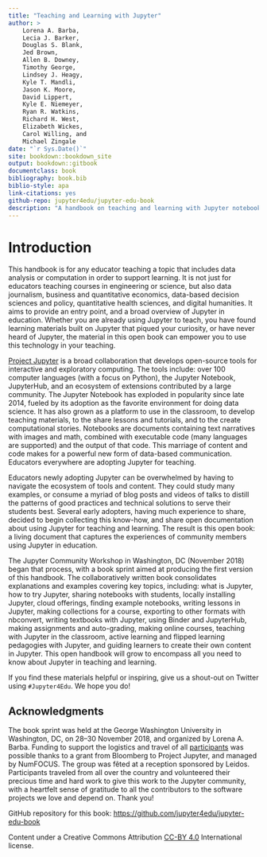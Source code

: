```yaml
---
title: "Teaching and Learning with Jupyter"
author: >
    Lorena A. Barba,
    Lecia J. Barker,
    Douglas S. Blank,
    Jed Brown,
    Allen B. Downey,
    Timothy George,
    Lindsey J. Heagy,
    Kyle T. Mandli,
    Jason K. Moore,
    David Lippert,
    Kyle E. Niemeyer,
    Ryan R. Watkins,
    Richard H. West,
    Elizabeth Wickes,
    Carol Willing, and
    Michael Zingale
date: "`r Sys.Date()`"
site: bookdown::bookdown_site
output: bookdown::gitbook
documentclass: book
bibliography: book.bib
biblio-style: apa
link-citations: yes
github-repo: jupyter4edu/jupyter-edu-book
description: "A handbook on teaching and learning with Jupyter notebooks."
---
```


# Introduction {#intro}

This handbook is for any educator teaching a topic that includes data analysis
or computation in order to support learning. It is not just for educators teaching courses in engineering or
science, but also data journalism, business and quantitative economics,
data-based decision sciences and policy, quantitative health sciences, and
digital humanities. It aims to provide an entry point, and a broad overview of
Jupyter in education. Whether you are already using Jupyter to teach, you have
found learning materials built on Jupyter that piqued your curiosity, or have
never heard of Jupyter, the material in this open book can empower you to 
use this technology in your teaching. 

[Project Jupyter](http://jupyter.org/) is a broad collaboration that develops
open-source tools for interactive and exploratory computing. The tools include:
over 100 computer languages (with a focus on Python), the Jupyter Notebook, JupyterHub,
and an ecosystem of extensions
contributed by a large community. The Jupyter Notebook has exploded in popularity since
late 2014, fueled by its adoption as the favorite environment for doing data
science. It has also grown as a platform to use in the classroom, to develop 
teaching materials, to the share lessons and tutorials, and to the create
computational stories. Notebooks are documents containing text narratives with images and math,
combined with executable code (many languages are supported) and the output of
that code. This marriage of content and code makes for a powerful new form of
data-based communication. Educators everywhere are adopting Jupyter for
teaching.

Educators newly adopting Jupyter can be overwhelmed by having to navigate the
ecosystem of tools and content. They could study many examples, or consume a
myriad of blog posts and videos of talks to distill the patterns of good practices
and technical solutions to serve their students best. Several early adopters,
having much experience to share, decided to begin collecting this know-how, and
share open documentation about using Jupyter for teaching and learning. The
result is this open book: a living document that captures the experiences of 
community members using Jupyter in education.

The Jupyter Community Workshop in Washington, DC (November 2018) began that
process, with a book sprint aimed at producing the first version of this
handbook. The collaboratively written book consolidates explanations and
examples covering key topics, including: what is Jupyter, how to try Jupyter,
sharing notebooks with students, locally installing Jupyter, cloud offerings,
finding example notebooks, writing lessons in Jupyter, making collections for a
course, exporting to other formats with nbconvert, writing textbooks with
Jupyter, using Binder and JupyterHub, making assignments and auto-grading,
making online courses, teaching with Jupyter in the classroom, active learning
and flipped learning pedagogies with Jupyter, and guiding learners to create
their own content in Jupyter. This open handbook will grow to encompass all you
need to know about Jupyter in teaching and learning.

If you find these materials helpful or inspiring, give us a shout-out on Twitter
using `#Jupyter4Edu`. We hope you do!


## Acknowledgments {-}

The book sprint was held at the George Washington University in Washington, DC,
on 28–30 November 2018, and organized by Lorena A. Barba. Funding to support the
logistics and travel of all [participants](#authors) was possible thanks to a
grant from Bloomberg to Project Jupyter, and managed by NumFOCUS. The group was
fêted at a reception sponsored by Leidos. Participants traveled from all over
the country and volunteered their precious time and hard work to give this work
to the Jupyter community, with a heartfelt sense of gratitude to all the
contributors to the software projects we love and depend on. Thank you!

GitHub repository for this book: <https://github.com/jupyter4edu/jupyter-edu-book>

Content under a Creative Commons Attribution [CC-BY 4.0](https://creativecommons.org/licenses/by/4.0/legalcode) International license.
